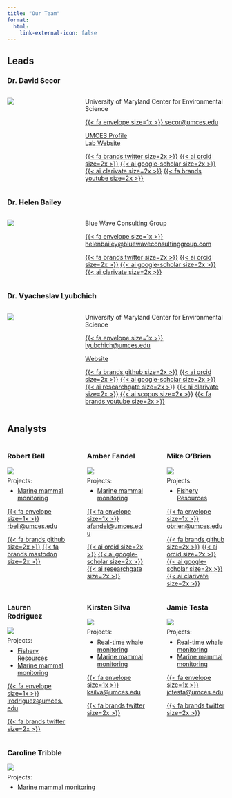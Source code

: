 ```yaml
---
title: "Our Team"
format: 
  html:
    link-external-icon: false
---
```


## Leads

### Dr. David Secor

::: columns
::: {.column width="25%"}
![](images/dave.jpg)
:::

::: {.column width="5%"}
:::

::: {.column width="70%"}
University of Maryland Center for Environmental Science

[{{< fa envelope size=1x >}} secor\@umces.edu](mailto:secor@umces.edu){.email}

[UMCES Profile](https://www.umces.edu/david-secor)\
[Lab Website](http://fishconnectivity.cbl.umces.edu)

[{{< fa brands twitter size=2x >}}](https://twitter.com/secorlab) [{{< ai orcid size=2x >}}](https://orcid.org/0000-0001-6007-4827) [{{< ai google-scholar size=2x >}}](https://scholar.google.com/citations?hl=en&user=5G4_EvwAAAAJ) [{{< ai clarivate size=2x >}}](https://www.webofscience.com/wos/author/record/913727) [{{< fa brands youtube size=2x >}}](https://www.youtube.com/@secorlab)
:::
:::

### Dr. Helen Bailey

::: columns
::: {.column width="25%"}
![](images/helen.jpg)
:::

::: {.column width="5%"}
:::

::: {.column width="70%"}
Blue Wave Consulting Group

[{{< fa envelope size=1x >}} helenbailey\@bluewaveconsultinggroup.com](mailto:helenbailey@bluewaveconsultinggroup.com){.email}

[{{< fa brands twitter size=2x >}}](https://twitter.com/DolphinWatch_CB) [{{< ai orcid size=2x >}}](https://orcid.org/0000-0001-7445-4687) [{{< ai google-scholar size=2x >}}](https://scholar.google.com/citations?hl=en&user=PewlQUIAAAAJ) [{{< ai clarivate size=2x >}}](https://www.webofscience.com/wos/author/record/599233)
:::
:::

### Dr. Vyacheslav Lyubchich

::: columns
::: {.column width="25%"}
![](images/slava.jpg)
:::

::: {.column width="5%"}
:::

::: {.column width="70%"}
University of Maryland Center for Environmental Science

[{{< fa envelope size=1x >}} lyubchich\@umces.edu](mailto:lyubchich@umces.edu){.email}

[Website](https://www.umces.edu/vyacheslav-lyubchich)

[{{< fa brands github size=2x >}}](https://github.com/vlyubchich) [{{< ai orcid size=2x >}}](https://orcid.org/0000-0001-7936-4285) [{{< ai google-scholar size=2x >}}](https://scholar.google.com/citations?hl=en&user=qMeQJCgAAAAJ) [{{< ai researchgate size=2x >}}](https://www.researchgate.net/profile/Vyacheslav-Lyubchich) [{{< ai clarivate size=2x >}}](https://www.webofscience.com/wos/author/record/989365) [{{< ai scopus size=2x >}}](https://www.scopus.com/authid/detail.uri?authorId=56814941600) [{{< fa brands youtube size=2x >}}](https://www.youtube.com/@statspilot)
:::
:::

## Analysts

::: columns
::: {.column width="32%"}
### Robert Bell

![](images/robert.jpg)

::: {style="line-height: 0.1"}
Projects:
:::

-   [Marine mammal monitoring](../mmm/index.qmd)


[{{< fa envelope size=1x >}} rbell\@umces.edu](mailto:rbell@umces.edu){.email}

[{{< fa brands github size=2x >}}](https://github.com/CosmicSpittle) [{{< fa brands mastodon size=2x >}}](https://ecoevo.social/@cosmicspittle)
:::

::: {.column width="2%"}
:::

::: {.column width="32%"}
### Amber Fandel

![](images/amber.jpg)

::: {style="line-height: 0.1"}
Projects:
:::

-   [Marine mammal monitoring](../mmm/index.qmd)

[{{< fa envelope size=1x >}} afandel\@umces.edu](mailto:afandel@umces.edu){.email}

[{{< ai orcid size=2x >}}](https://orcid.org/0000-0001-6859-3138) [{{< ai google-scholar size=2x >}}](https://scholar.google.com/citations?&user=EEQNkTMAAAAJ) [{{< ai researchgate size=2x >}}](https://www.researchgate.net/profile/Amber-Fandel)
:::

::: {.column width="2%"}
:::

::: {.column width="32%"}
### Mike O'Brien

![](images/mike.jpg)

::: {style="line-height: 0.1"}
Projects:
:::

-   [Fishery Resources](../frm/index.qmd)

[{{< fa envelope size=1x >}} obrien\@umces.edu](mailto:obrien@umces.edu){.email}

[{{< fa brands github size=2x >}}](https://github.com/mhpob) [{{< ai orcid size=2x >}}](https://orcid.org/0000-0003-1420-6395) [{{< ai google-scholar size=2x >}}](https://scholar.google.com/citations?user=IMIq9P4AAAAJ&hl=en) [{{< ai clarivate size=2x >}}](https://www.webofscience.com/wos/author/record/ABF-9080-2021)
:::
:::

::: columns
::: {.column width="32%"}
### Lauren Rodriguez

![](images/lauren.jpg)

::: {style="line-height: 0.1"}
Projects:
:::

-   [Fishery Resources](../frm/index.qmd)
-   [Marine mammal monitoring](../mmm/index.qmd)

[{{< fa envelope size=1x >}} lrodriguez\@umces.edu](mailto:lrodriguez@umces.edu){.email}

[{{< fa brands twitter size=2x >}}](https://twitter.com/MarineBio_LKRod)
:::

::: {.column width="2%"}
:::

::: {.column width="32%"}
### Kirsten Silva

![](images/kirsten.jpg)

::: {style="line-height: 0.1"}
Projects:
:::

-   [Real-time whale monitoring](../rtwb/index.qmd)
-   [Marine mammal monitoring](../mmm/index.qmd)

[{{< fa envelope size=1x >}} ksilva\@umces.edu](mailto:ksilva@umces.edu){.email}

[{{< fa brands twitter size=2x >}}](https://twitter.com/DolphinWatch_CB)
:::

::: {.column width="2%"}
:::

::: {.column width="32%"}
### Jamie Testa

![](images/jamie.jpg)

::: {style="line-height: 0.1"}
Projects:
:::

-   [Real-time whale monitoring](../rtwb/index.qmd)
-   [Marine mammal monitoring](../mmm/index.qmd)

[{{< fa envelope size=1x >}} jctesta\@umces.edu](mailto:jctesta@umces.edu){.email}

[{{< fa brands twitter size=2x >}}](https://twitter.com/DolphinWatch_CB)
:::
:::

::: columns
::: {.column width="32%"}
### Caroline Tribble

![](images/caroline.jpg)

::: {style="line-height: 0.1"}
Projects:
:::

-   [Marine mammal monitoring](../mmm/index.qmd)
:::
:::

